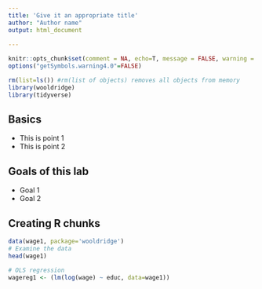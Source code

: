 ```yaml
---
title: 'Give it an appropriate title'
author: "Author name"
output: html_document
  
---
```


```r
knitr::opts_chunk$set(comment = NA, echo=T, message = FALSE, warning = FALSE)
options("getSymbols.warning4.0"=FALSE)
```


```r
rm(list=ls()) #rm(list of objects) removes all objects from memory
library(wooldridge)
library(tidyverse)
```

## Basics

- This is point 1
- This is point 2

## Goals of this lab

- Goal 1
- Goal 2


## Creating R chunks

```r
data(wage1, package='wooldridge')
# Examine the data 
head(wage1) 

# OLS regression
wagereg1 <- (lm(log(wage) ~ educ, data=wage1))

```

